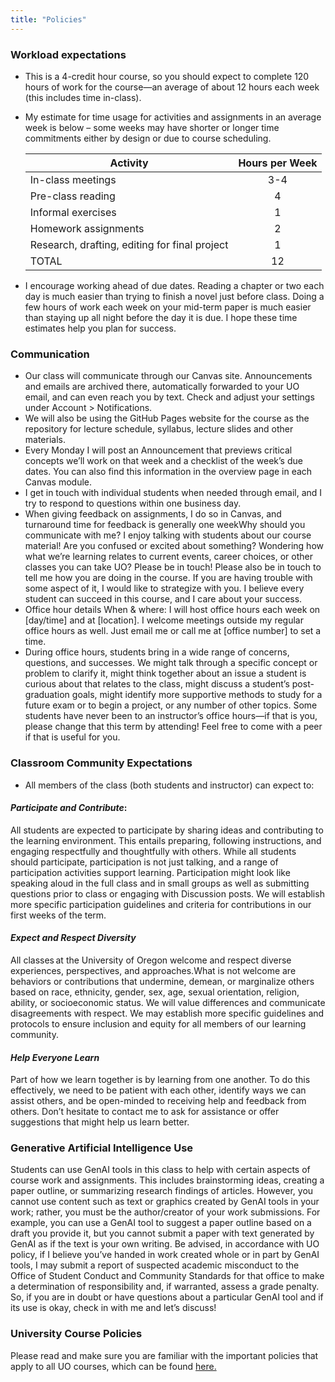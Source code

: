 ```yaml
---
title: "Policies"
---
```


### Workload expectations

-   This is a 4-credit hour course, so you should expect to complete 120 hours of work for the course—an average of about 12 hours each week (this includes time in-class).

-   My estimate for time usage for activities and assignments in an average week is below – some weeks may have shorter or longer time commitments either by design or due to course scheduling.

    | Activity                                      | Hours per Week |
    |-----------------------------------------------|:--------------:|
    | In-class meetings                             |      3-4       |
    | Pre-class reading                             |       4        |
    | Informal exercises                            |       1        |
    | Homework assignments                          |       2        |
    | Research, drafting, editing for final project |       1        |
    | TOTAL                                         |       12       |

-   I encourage working ahead of due dates. Reading a chapter or two each day is much easier than trying to finish a novel just before class. Doing a few hours of work each week on your mid-term paper is much easier than staying up all night before the day it is due. I hope these time estimates help you plan for success.

### Communication

-   Our class will communicate through our Canvas site. Announcements and emails are archived there, automatically forwarded to your UO email, and can even reach you by text. Check and adjust your settings under Account \> Notifications.
-   We will also be using the GitHub Pages website for the course as the repository for lecture schedule, syllabus, lecture slides and other materials.
-   Every Monday I will post an Announcement that previews critical concepts we’ll work on that week and a checklist of the week’s due dates. You can also find this information in the overview page in each Canvas module.
-   I get in touch with individual students when needed through email, and I try to respond to questions within one business day.
-   When giving feedback on assignments, I do so in Canvas, and turnaround time for feedback is generally one weekWhy should you communicate with me? I enjoy talking with students about our course material! Are you confused or excited about something? Wondering how what we’re learning relates to current events, career choices, or other classes you can take UO? Please be in touch! Please also be in touch to tell me how you are doing in the course. If you are having trouble with some aspect of it, I would like to strategize with you. I believe every student can succeed in this course, and I care about your success.
-   Office hour details When & where: I will host office hours each week on \[day/time\] and at \[location\]. I welcome meetings outside my regular office hours as well. Just email me or call me at \[office number\] to set a time.
-   During office hours, students bring in a wide range of concerns, questions, and successes. We might talk through a specific concept or problem to clarify it, might think together about an issue a student is curious about that relates to the class, might discuss a student’s post-graduation goals, might identify more supportive methods to study for a future exam or to begin a project, or any number of other topics. Some students have never been to an instructor’s office hours—if that is you, please change that this term by attending! Feel free to come with a peer if that is useful for you.

### Classroom Community Expectations

-   All members of the class (both students and instructor) can expect to:

#### *Participate and Contribute*: 
All students are expected to participate by sharing ideas and contributing to the learning environment. This entails preparing, following instructions, and engaging respectfully and thoughtfully with others. While all students should participate, participation is not just talking, and a range of participation activities support learning. Participation might look like speaking aloud in the full class and in small groups as well as submitting questions prior to class or engaging with Discussion posts. We will establish more specific participation guidelines and criteria for contributions in our first weeks of the term.

#### *Expect and Respect Diversity*
All classes at the University of Oregon welcome and respect diverse experiences, perspectives, and approaches.What is not welcome are behaviors or contributions that undermine, demean, or marginalize others based on race, ethnicity, gender, sex, age, sexual orientation, religion, ability, or socioeconomic status. We will value differences and communicate disagreements with respect. We may establish more specific guidelines and protocols to ensure inclusion and equity for all members of our learning community.

#### *Help Everyone Learn*
Part of how we learn together is by learning from one another. To do this effectively, we need to be patient with each other, identify ways we can assist others, and be open-minded to receiving help and feedback from others. Don’t hesitate to contact me to ask for assistance or offer suggestions that might help us learn better.


### Generative Artificial Intelligence Use

Students can use GenAI tools in this class to help with certain aspects of course work and assignments. This includes brainstorming ideas, creating a paper outline, or summarizing research findings of articles. However, you cannot use content such as text or graphics created by GenAI tools in your work; rather, you must be the author/creator of your work submissions. For example, you can use a GenAI tool to suggest a paper outline based on a draft you provide it, but you cannot submit a paper with text generated by GenAI as if the text is your own writing. Be advised, in accordance with UO policy, if I believe you’ve handed in work created whole or in part by GenAI tools, I may submit a report of suspected academic misconduct to the Office of Student Conduct and Community Standards for that office to make a determination of responsibility and, if warranted, assess a grade penalty. So, if you are in doubt or have questions about a particular GenAI tool and if its use is okay, check in with me and let’s discuss!

### University Course Policies

Please read and make sure you are familiar with the important policies that apply to all UO courses, which can be found [here.](https://teaching.uoregon.edu/university-course-policies)
